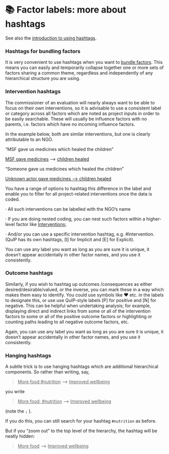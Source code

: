 # 📚 Factor labels: more about hashtags{#xhashtags2}

See also the [introduction to using hashtags](#xhashtags).


### Hashtags for bundling factors

It is very convenient to use hashtags when you want to [bundle factors](#bundlefactors). This means you can easily and temporarily collapse together one or more sets of factors sharing a common theme, regardless and independently of any hierarchical structure you are using.


### Intervention hashtags

The commissioner of an evaluation will nearly always want to be able to focus on their own interventions, so it is advisable to use a consistent label or category across all factors which are noted as project inputs in order to be easily searchable. These will usually be influence factors with no parents, i.e. factors which have no incoming influence factors.

In the example below, both are similar interventions, but one is clearly attributable to an NGO.

“MSF gave us medicines which healed the children”

<u>MSF gave medicines</u> –> <u>children healed</u>

“Someone gave us medicines which healed the children”

<u>Unknown actor gave medicines –> children healed</u>

You have a range of options to hashtag this difference in the label and enable you to filter for all project-related interventions once the data is coded.

· All such interventions can be labelled with the NGO’s name

· If you are doing nested coding, you can nest such factors within a higher-level factor like <u>Interventions;</u>

· And/or you can use a specific intervention hashtag, e.g. #Intervention. (QuIP has its own hashtags, [I] for Implicit and [E] for Explicit).

You can use any label you want as long as you are sure it is unique, it doesn’t appear accidentally in other factor names, and you use it consistently.

### Outcome hashtags

Similarly, if you wish to hashtag up outcomes /consequences as either desired/desirable/valued, or the inverse, you can mark these in a way which makes them easy to identify. You could use symbols like ♥ etc. in the labels to designate this, or use use QuIP-style labels [P] for positive and [N] for negative. This can be helpful when undertaking analysis; for example, displaying direct and indirect links from some or all of the intervention factors to some or all of the positive outcome factors or highlighting or counting paths leading to all negative outcome factors, etc.

Again, you can use any label you want as long as you are sure it is unique, it doesn’t appear accidentally in other factor names, and you use it consistently.


### Hanging hashtags{#xhanging-hashtags}

A subtle trick is to use hanging hashtags which are additional hierarchical components. So rather than writing, say,

><u>More food #nutrition</u> --> <u>Improved wellbeing</u>

you write

><u>More food; #nutrition</u> --> <u>Improved wellbeing</u>

(note the `;` ). 

If you do this, you can still search for your hashtag `#nutrition` as before. 

But  if you "zoom out" to the top level of the hierarchy, the hashtag will be neatly hidden:

><u>More food</u> --> <u>Improved wellbeing</u>

